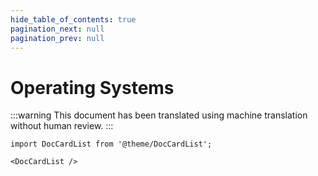 ```yaml
---
hide_table_of_contents: true
pagination_next: null
pagination_prev: null
---
```


# Operating Systems

:::warning
This document has been translated using machine translation without human review.
:::

```mdx-code-block
import DocCardList from '@theme/DocCardList';

<DocCardList />
```
